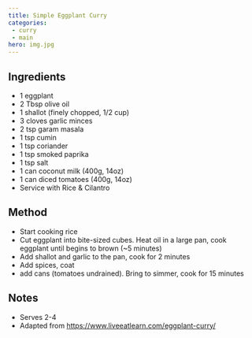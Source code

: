 ```yaml
---
title: Simple Eggplant Curry
categories:
 - curry
 - main 
hero: img.jpg
---
```


## Ingredients
* 1 eggplant
* 2 Tbsp olive oil
* 1 shallot (finely chopped, 1/2 cup)
* 3 cloves garlic minces
* 2 tsp garam masala
* 1 tsp cumin
* 1 tsp coriander
* 1 tsp smoked paprika
* 1 tsp salt
* 1 can coconut milk (400g, 14oz)
* 1 can diced tomatoes (400g, 14oz)
* Service with Rice & Cilantro


## Method
* Start cooking rice
* Cut eggplant into bite-sized cubes.  Heat oil in a large pan, cook eggplant until begins to brown (~5 minutes)
* Add shallot and garlic to the pan, cook for 2 minutes
* Add spices, coat
* add cans (tomatoes undrained).  Bring to simmer, cook for 15 minutes


## Notes
* Serves 2-4
* Adapted from https://www.liveeatlearn.com/eggplant-curry/

